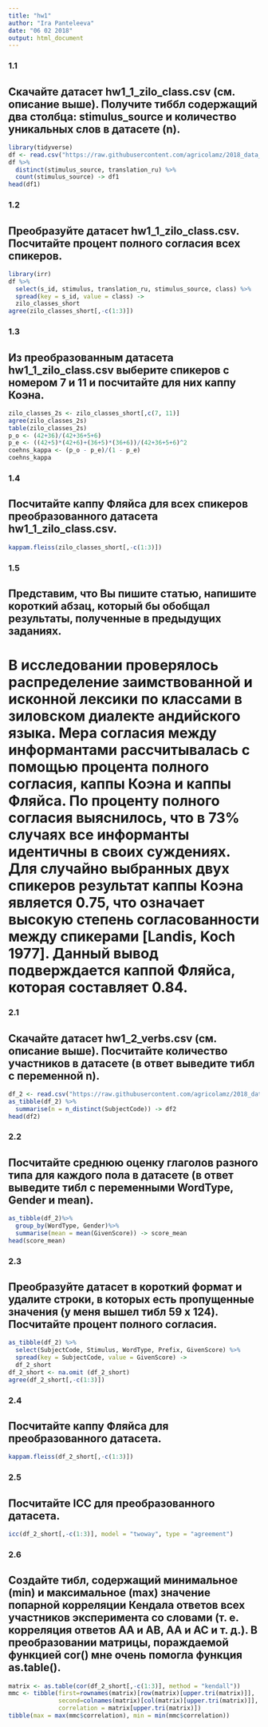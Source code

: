 ```yaml
---
title: "hw1"
author: "Ira Panteleeva"
date: "06 02 2018"
output: html_document
---
```


### 1.1
## Скачайте датасет hw1_1_zilo_class.csv (см. описание выше). Получите тиббл содержащий два столбца: stimulus_source и количество уникальных слов в датасете (n).
```r
library(tidyverse)
df <- read.csv("https://raw.githubusercontent.com/agricolamz/2018_data_analysis_for_linguists/master/data/students/panteleeva48/hw1_agreement/hw1_1_zilo_class.csv", encoding = 'UTF-8')
df %>%
  distinct(stimulus_source, translation_ru) %>%
  count(stimulus_source) -> df1
head(df1)
```
### 1.2
## Преобразуйте датасет hw1_1_zilo_class.csv. Посчитайте процент полного согласия всех спикеров.
```r
library(irr)
df %>% 
  select(s_id, stimulus, translation_ru, stimulus_source, class) %>% 
  spread(key = s_id, value = class) ->
  zilo_classes_short
agree(zilo_classes_short[,-c(1:3)])
```
### 1.3
## Из преобразованным датасета hw1_1_zilo_class.csv выберите спикеров с номером 7 и 11 и посчитайте для них каппу Коэна.
```r
zilo_classes_2s <- zilo_classes_short[,c(7, 11)]
agree(zilo_classes_2s)
table(zilo_classes_2s)
p_o <- (42+36)/(42+36+5+6)
p_e <- ((42+5)*(42+6)+(36+5)*(36+6))/(42+36+5+6)^2
coehns_kappa <- (p_o - p_e)/(1 - p_e)
coehns_kappa
```
### 1.4
## Посчитайте каппу Фляйса для всех спикеров преобразованного датасета hw1_1_zilo_class.csv.
```r
kappam.fleiss(zilo_classes_short[,-c(1:3)])
```
### 1.5
## Представим, что Вы пишите статью, напишите короткий абзац, который бы обобщал результаты, полученные в предыдущих заданиях.
# В исследовании проверялось распределение заимствованной и исконной лексики по классами в зиловском диалекте андийского языка. Мера согласия между информантами рассчитывалась с помощью процента полного согласия, каппы Коэна и каппы Фляйса. По проценту полного согласия выяснилось, что в 73% случаях все информанты идентичны в своих суждениях. Для случайно выбранных двух спикеров результат каппы Коэна является 0.75, что означает высокую степень согласованности между спикерами [Landis, Koch 1977]. Данный вывод подверждается каппой Фляйса, которая составляет 0.84.
### 2.1
## Скачайте датасет hw1_2_verbs.csv (см. описание выше). Посчитайте количество участников в датасете (в ответ выведите тибл с переменной n).
```r
df_2 <- read.csv("https://raw.githubusercontent.com/agricolamz/2018_data_analysis_for_linguists/master/data/students/panteleeva48/hw1_agreement/hw1_2_verbs.csv", encoding = 'UTF-8')
as_tibble(df_2) %>%
  summarise(n = n_distinct(SubjectCode)) -> df2
head(df2)
```
### 2.2
## Посчитайте среднюю оценку глаголов разного типа для каждого пола в датасете (в ответ выведите тибл с переменными WordType, Gender и mean).
```r
as_tibble(df_2)%>%
  group_by(WordType, Gender)%>%
  summarise(mean = mean(GivenScore)) -> score_mean
head(score_mean)
```
### 2.3
## Преобразуйте датасет в короткий формат и удалите строки, в которых есть пропущенные значения (у меня вышел тибл 59 x 124). Посчитайте процент полного согласия.
```r
as_tibble(df_2) %>% 
  select(SubjectCode, Stimulus, WordType, Prefix, GivenScore) %>% 
  spread(key = SubjectCode, value = GivenScore) ->
  df_2_short
df_2_short <- na.omit (df_2_short)
agree(df_2_short[,-c(1:3)])
```
### 2.4
## Посчитайте каппу Фляйса для преобразованного датасета.
```r
kappam.fleiss(df_2_short[,-c(1:3)])
```
### 2.5
## Посчитайте ICC для преобразованного датасета.
```r
icc(df_2_short[,-c(1:3)], model = "twoway", type = "agreement")
```
### 2.6
## Создайте тибл, содержащий минимальное (min) и максимальное (max) значение попарной корреляции Кендала ответов всех участников эксперимента со словами (т. е. корреляция ответов АА и AB, AA и AC и т. д.). В преобразовании матрицы, пораждаемой функцией cor() мне очень помогла функция as.table().
```r
matrix <- as.table(cor(df_2_short[,-c(1:3)], method = "kendall"))
mmc <- tibble(first=rownames(matrix)[row(matrix)[upper.tri(matrix)]], 
              second=colnames(matrix)[col(matrix)[upper.tri(matrix)]],
              correlation = matrix[upper.tri(matrix)])
tibble(max = max(mmc$correlation), min = min(mmc$correlation))
```